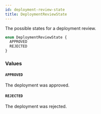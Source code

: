 ```yaml
---
id: deployment-review-state
title: DeploymentReviewState
---
```


The possible states for a deployment review.

```graphql
enum DeploymentReviewState {
  APPROVED
  REJECTED
}
```

### Values

#### `APPROVED`

The deployment was approved.

#### `REJECTED`

The deployment was rejected.
